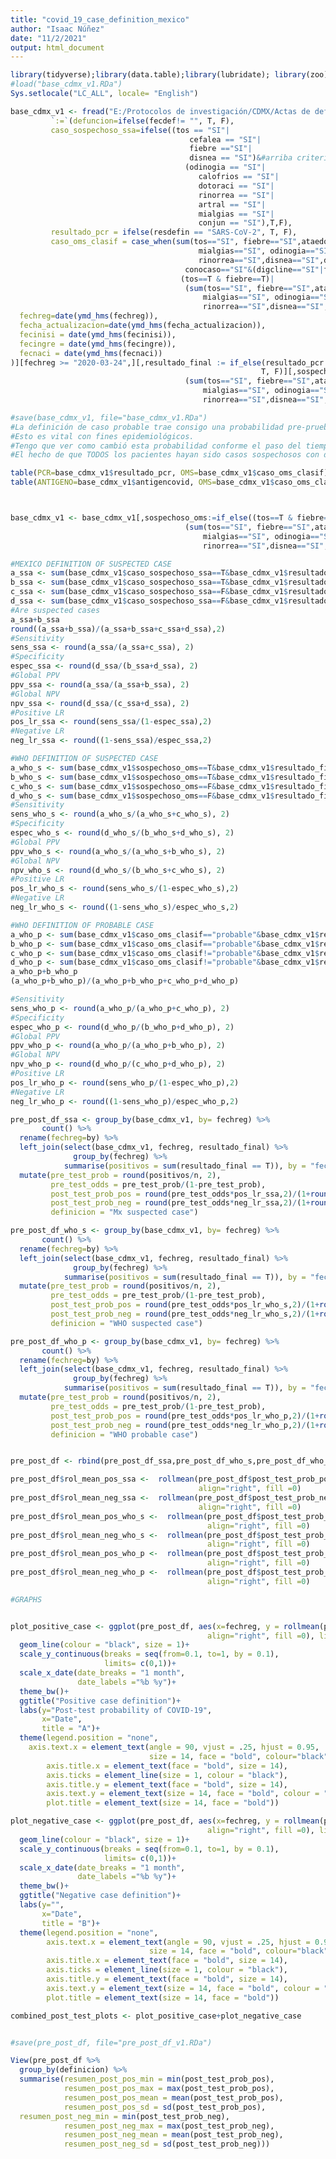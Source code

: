 ```yaml
---
title: "covid_19_case_definition_mexico"
author: "Isaac Núñez"
date: "11/2/2021"
output: html_document
---
```


```r
library(tidyverse);library(data.table);library(lubridate); library(zoo); library(patchwork)
#load("base_cdmx_v1.RDa")
Sys.setlocale("LC_ALL", locale= "English")
```


```r
base_cdmx_v1 <- fread("E:/Protocolos de investigación/CDMX/Actas de defunción/sinave_cdmx_07_02_21.csv")[,
         `:=`(defuncion=ifelse(fecdef!= "", T, F),
         caso_sospechoso_ssa=ifelse((tos == "SI"|
                                        cefalea == "SI"|
                                        fiebre =="SI"|
                                        disnea == "SI")&#arriba criterios mayores, abajo menores
                                       (odinogia == "SI"|
                                          calofrios == "SI"|
                                          dotoraci == "SI"|
                                          rinorrea == "SI"|
                                          artral == "SI"|
                                          mialgias == "SI"|
                                          conjun == "SI"),T,F),
         resultado_pcr = ifelse(resdefin == "SARS-CoV-2", T, F),
         caso_oms_clasif = case_when(sum(tos=="SI", fiebre=="SI",ataedoge=="SI", cefalea=="SI", 
                                          mialgias=="SI", odinogia=="SI", vomito=="SI",conjun=="SI",
                                          rinorrea=="SI",disnea=="SI",diarrea=="SI", na.rm=T)>=3&
                                       conocaso=="SI"&(digcline=="SI"|fecdef!= "")~"probable",
                                      (tos==T & fiebre==T)|
                                       (sum(tos=="SI", fiebre=="SI",ataedoge=="SI", cefalea=="SI", 
                                           mialgias=="SI", odinogia=="SI", vomito=="SI",conjun=="SI",
                                           rinorrea=="SI",disnea=="SI",diarrea=="SI", na.rm=T)>=3)~"sospechoso"))][,`:=`(
  fechreg=date(ymd_hms(fechreg)),
  fecha_actualizacion=date(ymd_hms(fecha_actualizacion)),
  fecinisi = date(ymd_hms(fecinisi)),
  fecingre = date(ymd_hms(fecingre)),
  fecnaci = date(ymd_hms(fecnaci))
)][fechreg >= "2020-03-24",][,resultado_final := if_else(resultado_pcr == T | antigencovid == "POSITIVO", 
                                                        T, F)][,sospechoso_oms:=if_else((tos==T & fiebre==T)|
                                       (sum(tos=="SI", fiebre=="SI",ataedoge=="SI", cefalea=="SI", 
                                           mialgias=="SI", odinogia=="SI", vomito=="SI",conjun=="SI",
                                           rinorrea=="SI",disnea=="SI",diarrea=="SI", na.rm=T)>=3), T, F)]

#save(base_cdmx_v1, file="base_cdmx_v1.RDa")
#La definición de caso probable trae consigo una probabilidad pre-prueba>50% en cuanto a prueba de antígeno positiva
#Esto es vital con fines epidemiológicos.
#Tengo que ver como cambió esta probabilidad conforme el paso del tiempo
#El hecho de que TODOS los pacientes hayan sido casos sospechosos con definición de la OMS y NO con la definición de la SSA es vital porque esto se traduce a que muchos casos sospechosos NO SE ESTÁN CONSIDERANDO.

table(PCR=base_cdmx_v1$resultado_pcr, OMS=base_cdmx_v1$caso_oms_clasif)
table(ANTIGENO=base_cdmx_v1$antigencovid, OMS=base_cdmx_v1$caso_oms_clasif)



base_cdmx_v1 <- base_cdmx_v1[,sospechoso_oms:=if_else((tos==T & fiebre==T)|
                                       (sum(tos=="SI", fiebre=="SI",ataedoge=="SI", cefalea=="SI", 
                                           mialgias=="SI", odinogia=="SI", vomito=="SI",conjun=="SI",
                                           rinorrea=="SI",disnea=="SI",diarrea=="SI", na.rm=T)>=3), T, F)]


```

```r
#MEXICO DEFINITION OF SUSPECTED CASE
a_ssa <- sum(base_cdmx_v1$caso_sospechoso_ssa==T&base_cdmx_v1$resultado_final==T)
b_ssa <- sum(base_cdmx_v1$caso_sospechoso_ssa==T&base_cdmx_v1$resultado_final==F)
c_ssa <- sum(base_cdmx_v1$caso_sospechoso_ssa==F&base_cdmx_v1$resultado_final==T)
d_ssa <- sum(base_cdmx_v1$caso_sospechoso_ssa==F&base_cdmx_v1$resultado_final==F)
#Are suspected cases
a_ssa+b_ssa
round((a_ssa+b_ssa)/(a_ssa+b_ssa+c_ssa+d_ssa),2)
#Sensitivity
sens_ssa <- round(a_ssa/(a_ssa+c_ssa), 2)
#Specificity
espec_ssa <- round(d_ssa/(b_ssa+d_ssa), 2)
#Global PPV
ppv_ssa <- round(a_ssa/(a_ssa+b_ssa), 2)
#Global NPV
npv_ssa <- round(d_ssa/(c_ssa+d_ssa), 2)
#Positive LR
pos_lr_ssa <- round(sens_ssa/(1-espec_ssa),2)
#Negative LR
neg_lr_ssa <- round((1-sens_ssa)/espec_ssa,2)

#WHO DEFINITION OF SUSPECTED CASE
a_who_s <- sum(base_cdmx_v1$sospechoso_oms==T&base_cdmx_v1$resultado_final==T)
b_who_s <- sum(base_cdmx_v1$sospechoso_oms==T&base_cdmx_v1$resultado_final==F)
c_who_s <- sum(base_cdmx_v1$sospechoso_oms==F&base_cdmx_v1$resultado_final==T)
d_who_s <- sum(base_cdmx_v1$sospechoso_oms==F&base_cdmx_v1$resultado_final==F)
#Sensitivity
sens_who_s <- round(a_who_s/(a_who_s+c_who_s), 2)
#Specificity
espec_who_s <- round(d_who_s/(b_who_s+d_who_s), 2)
#Global PPV
ppv_who_s <- round(a_who_s/(a_who_s+b_who_s), 2)
#Global NPV
npv_who_s <- round(d_who_s/(b_who_s+c_who_s), 2)
#Positive LR
pos_lr_who_s <- round(sens_who_s/(1-espec_who_s),2)
#Negative LR
neg_lr_who_s <- round((1-sens_who_s)/espec_who_s,2)

#WHO DEFINITION OF PROBABLE CASE
a_who_p <- sum(base_cdmx_v1$caso_oms_clasif=="probable"&base_cdmx_v1$resultado_final==T)
b_who_p <- sum(base_cdmx_v1$caso_oms_clasif=="probable"&base_cdmx_v1$resultado_final==F)
c_who_p <- sum(base_cdmx_v1$caso_oms_clasif!="probable"&base_cdmx_v1$resultado_final==T)
d_who_p <- sum(base_cdmx_v1$caso_oms_clasif!="probable"&base_cdmx_v1$resultado_final==F)
a_who_p+b_who_p
(a_who_p+b_who_p)/(a_who_p+b_who_p+c_who_p+d_who_p)

#Sensitivity
sens_who_p <- round(a_who_p/(a_who_p+c_who_p), 2)
#Specificity
espec_who_p <- round(d_who_p/(b_who_p+d_who_p), 2)
#Global PPV
ppv_who_p <- round(a_who_p/(a_who_p+b_who_p), 2)
#Global NPV
npv_who_p <- round(d_who_p/(c_who_p+d_who_p), 2)
#Positive LR
pos_lr_who_p <- round(sens_who_p/(1-espec_who_p),2)
#Negative LR
neg_lr_who_p <- round((1-sens_who_p)/espec_who_p,2)
```

```r
pre_post_df_ssa <- group_by(base_cdmx_v1, by= fechreg) %>% 
       count() %>% 
  rename(fechreg=by) %>% 
  left_join(select(base_cdmx_v1, fechreg, resultado_final) %>% 
              group_by(fechreg) %>% 
            summarise(positivos = sum(resultado_final == T)), by = "fechreg") %>% 
  mutate(pre_test_prob = round(positivos/n, 2),
         pre_test_odds = pre_test_prob/(1-pre_test_prob),
         post_test_prob_pos = round(pre_test_odds*pos_lr_ssa,2)/(1+round(pre_test_odds*pos_lr_ssa,2)),
         post_test_prob_neg = round(pre_test_odds*neg_lr_ssa,2)/(1+round(pre_test_odds*neg_lr_ssa,2)),
         definicion = "Mx suspected case")

pre_post_df_who_s <- group_by(base_cdmx_v1, by= fechreg) %>% 
       count() %>% 
  rename(fechreg=by) %>% 
  left_join(select(base_cdmx_v1, fechreg, resultado_final) %>% 
              group_by(fechreg) %>% 
            summarise(positivos = sum(resultado_final == T)), by = "fechreg") %>% 
  mutate(pre_test_prob = round(positivos/n, 2),
         pre_test_odds = pre_test_prob/(1-pre_test_prob),
         post_test_prob_pos = round(pre_test_odds*pos_lr_who_s,2)/(1+round(pre_test_odds*pos_lr_who_s,2)),
         post_test_prob_neg = round(pre_test_odds*neg_lr_who_s,2)/(1+round(pre_test_odds*neg_lr_who_s,2)),
         definicion = "WHO suspected case")

pre_post_df_who_p <- group_by(base_cdmx_v1, by= fechreg) %>% 
       count() %>% 
  rename(fechreg=by) %>% 
  left_join(select(base_cdmx_v1, fechreg, resultado_final) %>% 
              group_by(fechreg) %>% 
            summarise(positivos = sum(resultado_final == T)), by = "fechreg") %>% 
  mutate(pre_test_prob = round(positivos/n, 2),
         pre_test_odds = pre_test_prob/(1-pre_test_prob),
         post_test_prob_pos = round(pre_test_odds*pos_lr_who_p,2)/(1+round(pre_test_odds*pos_lr_who_p,2)),
         post_test_prob_neg = round(pre_test_odds*neg_lr_who_p,2)/(1+round(pre_test_odds*neg_lr_who_p,2)),
         definicion = "WHO probable case")


pre_post_df <- rbind(pre_post_df_ssa,pre_post_df_who_s,pre_post_df_who_p)

pre_post_df$rol_mean_pos_ssa <-  rollmean(pre_post_df$post_test_prob_pos_ssa, 7,
                                          align="right", fill =0)
pre_post_df$rol_mean_neg_ssa <-  rollmean(pre_post_df$post_test_prob_neg_ssa, 7,
                                          align="right", fill =0)
pre_post_df$rol_mean_pos_who_s <-  rollmean(pre_post_df$post_test_prob_pos_who_s, 7,
                                            align="right", fill =0)
pre_post_df$rol_mean_neg_who_s <-  rollmean(pre_post_df$post_test_prob_neg_who_s, 7,
                                            align="right", fill =0)
pre_post_df$rol_mean_pos_who_p <-  rollmean(pre_post_df$post_test_prob_pos_who_p, 7,
                                            align="right", fill =0)
pre_post_df$rol_mean_neg_who_p <-  rollmean(pre_post_df$post_test_prob_neg_who_p, 7,
                                            align="right", fill =0)

#GRAPHS


plot_positive_case <- ggplot(pre_post_df, aes(x=fechreg, y = rollmean(post_test_prob_pos, 7,
                                            align="right", fill =0), linetype = definicion))+
  geom_line(colour = "black", size = 1)+
  scale_y_continuous(breaks = seq(from=0.1, to=1, by = 0.1),
                     limits= c(0,1))+
  scale_x_date(date_breaks = "1 month",
               date_labels ="%b %y")+
  theme_bw()+
  ggtitle("Positive case definition")+
  labs(y="Post-test probability of COVID-19",
       x="Date",
       title = "A")+
  theme(legend.position = "none",
    axis.text.x = element_text(angle = 90, vjust = .25, hjust = 0.95, 
                               size = 14, face = "bold", colour="black"),
        axis.title.x = element_text(face = "bold", size = 14),
        axis.ticks = element_line(size = 1, colour = "black"),
        axis.title.y = element_text(face = "bold", size = 14),
        axis.text.y = element_text(size = 14, face = "bold", colour = "black"),
        plot.title = element_text(size = 14, face = "bold"))

plot_negative_case <- ggplot(pre_post_df, aes(x=fechreg, y = rollmean(post_test_prob_neg, 7,
                                            align="right", fill =0), linetype = definicion))+
  geom_line(colour = "black", size = 1)+
  scale_y_continuous(breaks = seq(from=0.1, to=1, by = 0.1),
                     limits= c(0,1))+
  scale_x_date(date_breaks = "1 month",
               date_labels ="%b %y")+
  theme_bw()+
  ggtitle("Negative case definition")+
  labs(y="",
       x="Date",
       title = "B")+
  theme(legend.position = "none",
        axis.text.x = element_text(angle = 90, vjust = .25, hjust = 0.95, 
                               size = 14, face = "bold", colour="black"),
        axis.title.x = element_text(face = "bold", size = 14),
        axis.ticks = element_line(size = 1, colour = "black"),
        axis.title.y = element_text(face = "bold", size = 14),
        axis.text.y = element_text(size = 14, face = "bold", colour = "black"),
        plot.title = element_text(size = 14, face = "bold"))

combined_post_test_plots <- plot_positive_case+plot_negative_case


#save(pre_post_df, file="pre_post_df_v1.RDa")
```

```r
View(pre_post_df %>% 
  group_by(definicion) %>% 
  summarise(resumen_post_pos_min = min(post_test_prob_pos),
            resumen_post_pos_max = max(post_test_prob_pos),
            resumen_post_pos_mean = mean(post_test_prob_pos),
            resumen_post_pos_sd = sd(post_test_prob_pos),
  resumen_post_neg_min = min(post_test_prob_neg),
            resumen_post_neg_max = max(post_test_prob_neg),
            resumen_post_neg_mean = mean(post_test_prob_neg),
            resumen_post_neg_sd = sd(post_test_prob_neg)))

            


```



